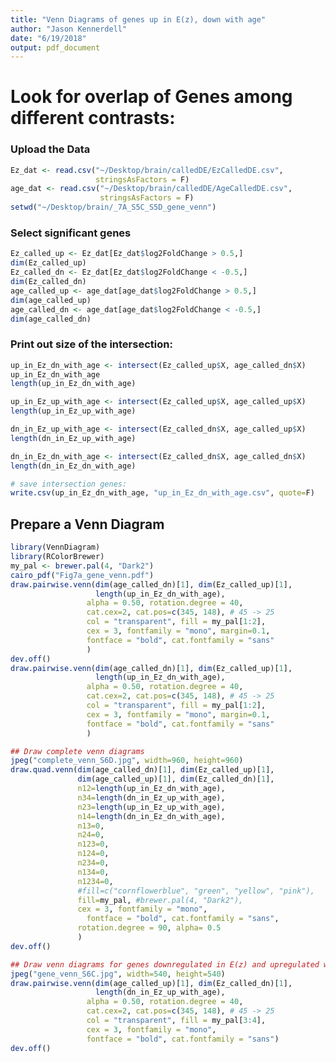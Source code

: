 ```yaml
---
title: "Venn Diagrams of genes up in E(z), down with age"
author: "Jason Kennerdell"
date: "6/19/2018"
output: pdf_document
---
```

# Look for overlap of Genes among different contrasts:
### Upload the Data
```r
Ez_dat <- read.csv("~/Desktop/brain/calledDE/EzCalledDE.csv", 
                   stringsAsFactors = F)
age_dat <- read.csv("~/Desktop/brain/calledDE/AgeCalledDE.csv", 
                    stringsAsFactors = F)
setwd("~/Desktop/brain/_7A_S5C_S5D_gene_venn")
```

### Select significant genes
```r
Ez_called_up <- Ez_dat[Ez_dat$log2FoldChange > 0.5,]
dim(Ez_called_up)
Ez_called_dn <- Ez_dat[Ez_dat$log2FoldChange < -0.5,]
dim(Ez_called_dn)
age_called_up <- age_dat[age_dat$log2FoldChange > 0.5,]
dim(age_called_up)
age_called_dn <- age_dat[age_dat$log2FoldChange < -0.5,]
dim(age_called_dn)
```

### Print out size of the intersection:
```r
up_in_Ez_dn_with_age <- intersect(Ez_called_up$X, age_called_dn$X)
up_in_Ez_dn_with_age
length(up_in_Ez_dn_with_age)

up_in_Ez_up_with_age <- intersect(Ez_called_up$X, age_called_up$X)
length(up_in_Ez_up_with_age)

dn_in_Ez_up_with_age <- intersect(Ez_called_dn$X, age_called_up$X)
length(dn_in_Ez_up_with_age)

dn_in_Ez_dn_with_age <- intersect(Ez_called_dn$X, age_called_dn$X)
length(dn_in_Ez_dn_with_age)

# save intersection genes:
write.csv(up_in_Ez_dn_with_age, "up_in_Ez_dn_with_age.csv", quote=F)
```

## Prepare a Venn Diagram
```r
library(VennDiagram)
library(RColorBrewer)
my_pal <- brewer.pal(4, "Dark2")
cairo_pdf("Fig7a_gene_venn.pdf")
draw.pairwise.venn(dim(age_called_dn)[1], dim(Ez_called_up)[1], 
                   length(up_in_Ez_dn_with_age),
                 alpha = 0.50, rotation.degree = 40, 
                 cat.cex=2, cat.pos=c(345, 148), # 45 -> 25
                 col = "transparent", fill = my_pal[1:2],
                 cex = 3, fontfamily = "mono", margin=0.1,
                 fontface = "bold", cat.fontfamily = "sans"
                 )
dev.off()
draw.pairwise.venn(dim(age_called_dn)[1], dim(Ez_called_up)[1], 
                   length(up_in_Ez_dn_with_age),
                 alpha = 0.50, rotation.degree = 40, 
                 cat.cex=2, cat.pos=c(345, 148), # 45 -> 25
                 col = "transparent", fill = my_pal[1:2],
                 cex = 3, fontfamily = "mono", margin=0.1,
                 fontface = "bold", cat.fontfamily = "sans"
                 )

## Draw complete venn diagrams
jpeg("complete_venn_S6D.jpg", width=960, height=960)
draw.quad.venn(dim(age_called_dn)[1], dim(Ez_called_up)[1], 
               dim(age_called_up)[1], dim(Ez_called_dn)[1], 
               n12=length(up_in_Ez_dn_with_age), 
               n34=length(dn_in_Ez_up_with_age),
               n23=length(up_in_Ez_up_with_age),
               n14=length(dn_in_Ez_dn_with_age),
               n13=0,
               n24=0,
               n123=0,
               n124=0,
               n234=0,
               n134=0,
               n1234=0,
               #fill=c("cornflowerblue", "green", "yellow", "pink"),
               fill=my_pal, #brewer.pal(4, "Dark2"),
               cex = 3, fontfamily = "mono", 
                 fontface = "bold", cat.fontfamily = "sans",
               rotation.degree = 90, alpha= 0.5
               )
dev.off()

## Draw venn diagrams for genes downregulated in E(z) and upregulated with age
jpeg("gene_venn_S6C.jpg", width=540, height=540)
draw.pairwise.venn(dim(age_called_up)[1], dim(Ez_called_dn)[1], 
                   length(dn_in_Ez_up_with_age),
                 alpha = 0.50, rotation.degree = 40, 
                 cat.cex=2, cat.pos=c(345, 148), # 45 -> 25
                 col = "transparent", fill = my_pal[3:4],
                 cex = 3, fontfamily = "mono", 
                 fontface = "bold", cat.fontfamily = "sans")
dev.off()
```



